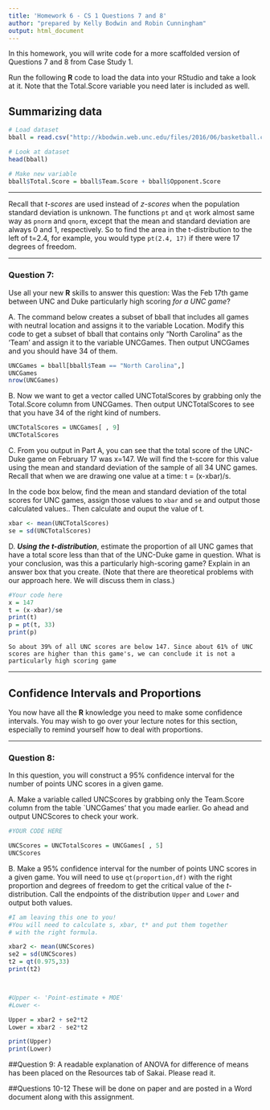 ```yaml
---
title: 'Homework 6 - CS 1 Questions 7 and 8'
author: "prepared by Kelly Bodwin and Robin Cunningham"
output: html_document
---
```


In this homework, you will write code for a more scaffolded version of Questions 7 and 8 from Case Study 1.

Run the following **R** code to load the data into your RStudio and take a look at it. Note that the Total.Score variable you need later is included as well.

## Summarizing data

```r
# Load dataset
bball = read.csv("http://kbodwin.web.unc.edu/files/2016/06/basketball.csv")

# Look at dataset
head(bball)

# Make new variable
bball$Total.Score = bball$Team.Score + bball$Opponent.Score

```

***

Recall that *t-scores* are used instead of *z-scores* when the population standard deviation is unknown.  The functions `pt` and `qt` work almost same way as `pnorm` and `qnorm`, except that the mean and standard deviation are always 0 and 1, respectively. So to find the area in the t-distribution to the left of t=2.4, for example, you would type `pt(2.4, 17)` if there were 17 degrees of freedom.

***

### Question 7:
Use all your new **R** skills to answer this question: Was the Feb 17th game between UNC and Duke particularly high scoring *for a UNC game*?

A. The command below creates a subset of bball that includes all games with neutral location and assigns it to the variable Location. Modify this code to get a subset of bball that contains only "North Carolina" as the 'Team' and assign it to the variable UNCGames. Then output UNCGames and you should have 34 of them.

```r


UNCGames = bball[bball$Team == "North Carolina",]
UNCGames
nrow(UNCGames)

```

B. Now we want to get a vector called UNCTotalScores by grabbing only the Total.Score column from UNCGames. Then output UNCTotalScores to see that you have 34 of the right kind of numbers.

```r
UNCTotalScores = UNCGames[ , 9]
UNCTotalScores

```

C. From you output in Part A, you can see that the total score of the UNC-Duke game on February 17 was x=147. We will find the t-score for this value using the mean and standard deviation of the sample of all 34 UNC games. Recall that when we are drawing one value at a time: t = (x-xbar)/s. 

In the code box below, find the mean and standard deviation of the total scores for UNC games, assign those values to `xbar` and `se` and output those calculated values.. Then calculate and ouput the value of t.
```r
xbar <- mean(UNCTotalScores)
se = sd(UNCTotalScores)


```

D. ***Using the t-distribution***, estimate the proportion of all UNC games that have a total score less than that of the UNC-Duke game in question. What is your conclusion, was this a particularly high-scoring game? Explain in an answer box that you create. (Note that there are theoretical problems with our approach here. We will discuss them in class.)

```r
#Your code here
x = 147
t = (x-xbar)/se
print(t)
p = pt(t, 33)
print(p)


```

```
So about 39% of all UNC scores are below 147. Since about 61% of UNC scores are higher than this game's, we can conclude it is not a particularly high scoring game
```

***

## Confidence Intervals and Proportions

You now have all the **R** knowledge you need to make some confidence intervals.  You may wish to go over your lecture notes for this section, especially to remind yourself how to deal with proportions.

***

### Question 8:
In this question, you will construct a 95% confidence interval for the number of points UNC scores in a given game.

A. Make a variable called UNCScores by grabbing only the Team.Score column from the table `UNCGames' that you made earlier. Go ahead and output UNCScores to check your work.

```r
#YOUR CODE HERE

UNCScores = UNCTotalScores = UNCGames[ , 5]
UNCScores

```


B. Make a 95% confidence interval for the number of points UNC scores in a given game.  You will need to use `qt(proportion,df)` with the right proportion and degrees of freedom to get the critical value of the *t*-distribution. Call the endpoints of the distribution `Upper` and `Lower` and output both values.

```r
#I am leaving this one to you! 
#You will need to calculate s, xbar, t* and put them together
# with the right formula.

xbar2 <- mean(UNCScores)
se2 = sd(UNCScores)
t2 = qt(0.975,33)
print(t2)



#Upper <- 'Point-estimate + MOE'
#Lower <-

Upper = xbar2 + se2*t2
Lower = xbar2 - se2*t2

print(Upper)
print(Lower)

```

##Question 9:
A readable explanation of ANOVA for difference of means has been placed on the Resources tab of Sakai. Please read it.

##Questions 10-12 
These will be done on paper and are posted in a Word document along with this assignment. 
